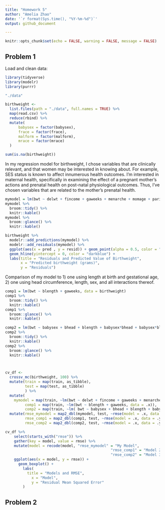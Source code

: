 ```yaml
---
title: "Homework 5"
author: "Amelia Zhao"
date: '`r format(Sys.time(), "%Y-%m-%d")`'
output: github_document

---
```


```r
knitr::opts_chunk$set(echo = FALSE, warning = FALSE, message = FALSE)
```

## Problem 1

Load and clean data:
```r
library(tidyverse)
library(modelr)
library(purrr)

```


```r

"./data"

birthweight <-
  list.files(path = "./data", full.names = TRUE) %>% 
  map(read.csv) %>% 
  reduce(rbind) %>% 
  mutate(
      babysex = factor(babysex),
      frace = factor(frace),
      malform = factor(malform),
      mrace = factor(mrace)
  )

sum(is.na(birthweight))

```

In my regression model for birthweight, I chose variables that are clinically relevant, and that women may be interested in knowing about. 
For example, SES status is known to affect innumerous health outcomes. I'm interested in maternal health, specifically in examining the effect of a pregnant mother's actions and prenatal health on post-natal physiological outcomes. Thus, I've chosen variables that are related to the mother's prenatal health. 
```r

mymodel = lm(bwt ~ delwt + fincome + gaweeks + menarche + momage + parity + pnumlbw + ppbmi + smoken + wtgain, data = birthweight)
mymodel %>% 
  broom::tidy() %>% 
  knitr::kable()
mymodel %>% 
  broom::glance() %>% 
  knitr::kable()

birthweight %>% 
  modelr::add_predictions(mymodel) %>% 
  modelr::add_residuals(mymodel) %>% 
  ggplot(aes(x = pred , y = resid)) + geom_point(alpha = 0.5, color = "darkgreen") +
  geom_hline(yintercept = 0, color = "darkblue") + 
  labs(title = "Residuals and Predicted Value of Birthweight", 
       x = "Predicted birthweight (grams)", 
       y = "Residuals")

```

Comparison of my model to 1) one using length at birth and gestational age, 2) one using head circumference, length, sex, and all interactions thereof. 

```r

comp1 = lm(bwt ~ blength + gaweeks, data = birthweight)
comp1 %>% 
  broom::tidy() %>% 
  knitr::kable()
comp1 %>% 
  broom::glance() %>% 
  knitr::kable()

comp2 = lm(bwt ~ babysex + bhead + blength + babysex*bhead + babysex*blength + bhead*blength + babysex*bhead*blength, data = birthweight)
comp2 %>% 
  broom::tidy() %>% 
  knitr::kable()
comp2 %>% 
  broom::glance() %>% 
  knitr::kable()



cv_df <- 
  crossv_mc(birthweight, 100) %>% 
  mutate(train = map(train, as_tibble),
         test = map(test, as_tibble)
         ) %>% 
  mutate(
    mymodel = map(train, ~lm(bwt ~ delwt + fincome + gaweeks + menarche + momage + parity + pnumlbw + ppbmi + smoken + wtgain, data = .x)), 
         comp1 = map(train, ~lm(bwt ~ blength + gaweeks, data = .x)),
         comp2 = map(train, ~lm( bwt ~ babysex + bhead + blength + babysex*bhead + babysex*blength + bhead*blength + babysex*bhead*blength, data = .x))) %>%
  mutate(rmse_mymodel = map2_dbl(mymodel, test, ~rmse(model = .x, data = .y)),
         rmse_comp1 = map2_dbl(comp1, test, ~rmse(model = .x, data = .y)),
         rmse_comp2 = map2_dbl(comp2, test, ~rmse(model = .x, data = .y)))

cv_df %>% 
	select(starts_with("rmse")) %>% 
	gather(key = model, value = rmse) %>%
	mutate(model = recode(model, "rmse_mymodel" = "My Model",
												"rmse_comp1" = "Model 2",
												"rmse_comp2" = "Model 3")) %>%
	ggplot(aes(x = model, y = rmse)) +
	  geom_boxplot() +
		labs(
		  title = "Models and RMSE",
			x = "Model",
			y = "Residual Mean Squared Error"
		)


```


## Problem 2

